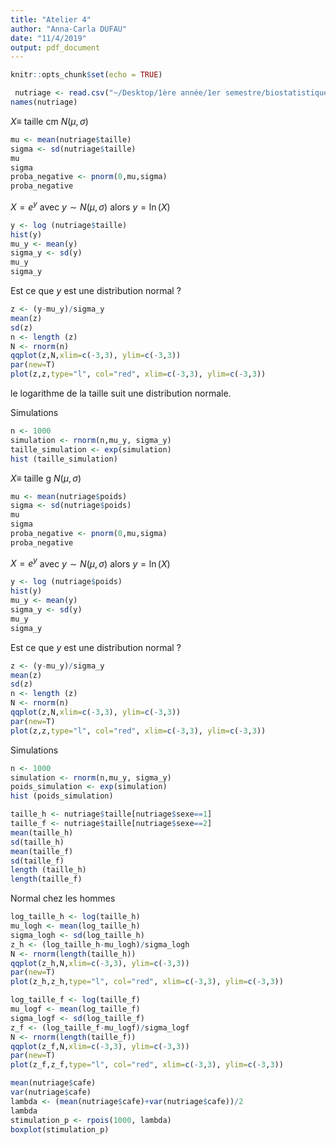 ```yaml
---
title: "Atelier 4"
author: "Anna-Carla DUFAU"
date: "11/4/2019"
output: pdf_document
---
```


```r
knitr::opts_chunk$set(echo = TRUE)
```

```r
 nutriage <- read.csv("~/Desktop/1ère année/1er semestre/biostatistique et méthode scientifique/biostatistique/ateliers/atelier 4/nutriage.csv")
names(nutriage)
```

$X \equiv$ taille cm $N(\mu,\sigma)$

``` r
mu <- mean(nutriage$taille)
sigma <- sd(nutriage$taille)
mu
sigma
proba_negative <- pnorm(0,mu,sigma)
proba_negative
```

$X = e^y$ avec $y \sim N(\mu, \sigma)$ alors $y = \ln(X)$
```r
y <- log (nutriage$taille)
hist(y)
mu_y <- mean(y)
sigma_y <- sd(y)
mu_y
sigma_y
```


Est ce que $y$ est une distribution normal ? 

```r
z <- (y-mu_y)/sigma_y
mean(z)
sd(z)
n <- length (z)
N <- rnorm(n)
qqplot(z,N,xlim=c(-3,3), ylim=c(-3,3))
par(new=T)
plot(z,z,type="l", col="red", xlim=c(-3,3), ylim=c(-3,3))
```
le logarithme de la taille suit une distribution normale. 

Simulations 

```r
n <- 1000
simulation <- rnorm(n,mu_y, sigma_y)
taille_simulation <- exp(simulation)
hist (taille_simulation)
```

$X \equiv$ taille g $N(\mu,\sigma)$

``` r
mu <- mean(nutriage$poids)
sigma <- sd(nutriage$poids)
mu
sigma
proba_negative <- pnorm(0,mu,sigma)
proba_negative
```


$X = e^y$ avec $y \sim N(\mu, \sigma)$ alors $y = \ln(X)$
```r
y <- log (nutriage$poids)
hist(y)
mu_y <- mean(y)
sigma_y <- sd(y)
mu_y
sigma_y
```



Est ce que $y$ est une distribution normal ? 

```r
z <- (y-mu_y)/sigma_y
mean(z)
sd(z)
n <- length (z)
N <- rnorm(n)
qqplot(z,N,xlim=c(-3,3), ylim=c(-3,3))
par(new=T)
plot(z,z,type="l", col="red", xlim=c(-3,3), ylim=c(-3,3))
```

Simulations 

```r
n <- 1000
simulation <- rnorm(n,mu_y, sigma_y)
poids_simulation <- exp(simulation)
hist (poids_simulation)
```


```r
taille_h <- nutriage$taille[nutriage$sexe==1]
taille_f <- nutriage$taille[nutriage$sexe==2]
mean(taille_h)
sd(taille_h)
mean(taille_f)
sd(taille_f)
length (taille_h)
length(taille_f)
```

Normal chez les hommes 

```r
log_taille_h <- log(taille_h)
mu_logh <- mean(log_taille_h)
sigma_logh <- sd(log_taille_h)
z_h <- (log_taille_h-mu_logh)/sigma_logh
N <- rnorm(length(taille_h))
qqplot(z_h,N,xlim=c(-3,3), ylim=c(-3,3))
par(new=T)
plot(z_h,z_h,type="l", col="red", xlim=c(-3,3), ylim=c(-3,3))

```

```r
log_taille_f <- log(taille_f)
mu_logf <- mean(log_taille_f)
sigma_logf <- sd(log_taille_f)
z_f <- (log_taille_f-mu_logf)/sigma_logf
N <- rnorm(length(taille_f))
qqplot(z_f,N,xlim=c(-3,3), ylim=c(-3,3))
par(new=T)
plot(z_f,z_f,type="l", col="red", xlim=c(-3,3), ylim=c(-3,3))
```


```r
mean(nutriage$cafe)
var(nutriage$cafe)
lambda <- (mean(nutriage$cafe)+var(nutriage$cafe))/2
lambda
stimulation_p <- rpois(1000, lambda)
boxplot(stimulation_p)
```
